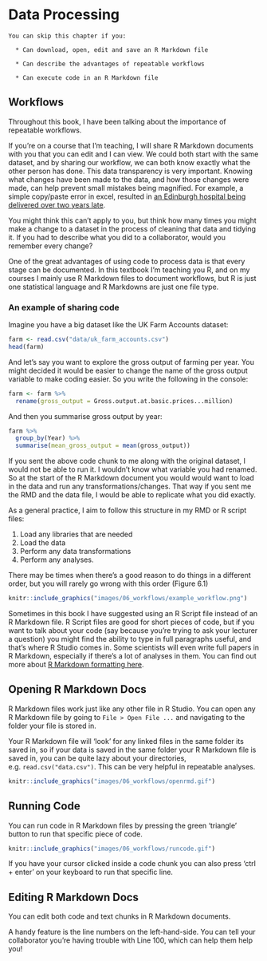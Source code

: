 # Data Processing {#dataprocessing}


```block
You can skip this chapter if you:

  * Can download, open, edit and save an R Markdown file

  * Can describe the advantages of repeatable workflows

  * Can execute code in an R Markdown file

```



## Workflows {#workflows}
Throughout this book, I have been talking about the importance of repeatable workflows. 

If you're on a course that I'm teaching, I will share R Markdown documents with you that you can edit and I can view. We could both start with the same dataset, and by sharing our workflow, we can both know exactly what the other person has done. This data transparency is very important. Knowing what changes have been made to the data, and how those changes were made, can help prevent small mistakes being magnified. For example, a simple copy/paste error in excel, resulted in [an Edinburgh hospital being delivered over two years late](https://www.bbc.co.uk/news/uk-scotland-edinburgh-east-fife-53893101).

You  might think this can't apply to you, but think how many times you might make a change to a dataset in the process of cleaning that data and tidying it. If you had to describe what you did to a collaborator, would you remember every change?

One of the great advantages of using code to process data is that every stage can be documented. In this textbook I'm teaching you R, and on my courses I mainly use R Markdown files to document workflows, but R is just one statistical language and R Markdowns are just one file type. 


### An example of sharing code

Imagine you have a big dataset like the UK Farm Accounts dataset:

```r
farm <- read.csv("data/uk_farm_accounts.csv")
head(farm)
```


And let's say you want to explore the gross output of farming per year. You might decided it would be easier to change the name of the gross output variable to make coding easier. So you write the following in the console:

```r
farm <- farm %>% 
  rename(gross_output = Gross.output.at.basic.prices...million)

```

And then you summarise gross output by year:

```r

farm %>% 
  group_by(Year) %>% 
  summarise(mean_gross_output = mean(gross_output))

```

If you sent the above code chunk to me along with the original dataset, I would not be able to run it. I wouldn't know what variable you had renamed. So at the start of the R Markdown document you would would want to load in the data and run any transformations/changes. That way if you sent me the RMD and the data file, I would be able to replicate what you did exactly.

As a general practice, I aim to follow this structure in my RMD or R script files:

  1. Load any libraries that are needed
  2. Load the data
  3. Perform any data transformations
  4. Perform any analyses. 
  
There may be times when there's a good reason to do things in a different order, but you will rarely go wrong with this order (Figure 6.1)

```r

knitr::include_graphics("images/06_workflows/example_workflow.png")

```


Sometimes in this book I have suggested using an R Script file instead of an R Markdown file. R Script files are good for short pieces of code, but if you want to talk about your code (say because you're trying to ask your lecturer a question) you might find the ability to type in full paragraphs useful, and that's where R Studio comes in. Some scientists will even write full papers in R Markdown, especially if there's a lot of analyses in them. You can find out more about [R Markdown formatting here](https://rstudio.com/wp-content/uploads/2015/02/rmarkdown-cheatsheet.pdf). 

## Opening R Markdown Docs {#openrmd}

R Markdown files work just like any other file in R Studio. You can open any R Markdown file by going to `File > Open File ...` and navigating to the folder your file is stored in. 

Your R Markdown file will 'look' for any linked files in the same folder its saved in, so if your data is saved in the same folder your R Markdown file is saved in, you can be quite lazy about your directories, e.g. `read.csv("data.csv")`. This can be very helpful in repeatable analyses. 


```r

knitr::include_graphics("images/06_workflows/openrmd.gif")

```



## Running Code {#codermd}
You can run code in R Markdown files by pressing the green 'triangle' button to run that specific piece of code.

```r

knitr::include_graphics("images/06_workflows/runcode.gif")

```

If you have your cursor clicked inside a code chunk you can also press 'ctrl + enter' on your keyboard to run that specific line. 

## Editing R Markdown Docs  {#editrmd}

You can edit both code and text chunks in R Markdown documents. 

A handy feature is the line numbers on the left-hand-side. You can tell your collaborator you're having trouble with Line 100, which can help them help you!